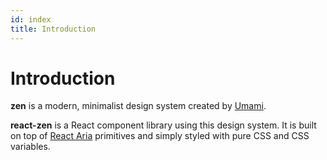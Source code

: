 ```yaml
---
id: index
title: Introduction
---
```


# Introduction

**zen** is a modern, minimalist design system created by [Umami](https://umami.is).

**react-zen** is a React component library using this design system. It is built on top
of [React Aria](https://react-spectrum.adobe.com/react-aria/) primitives
and simply styled with pure CSS and CSS variables.
